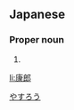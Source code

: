 ==Japanese==
{{ja-kanjitab|康|郎}}

===Proper noun===
{{ja-pos|proper|やすろう}}

# {{given name|male|lang=ja}}

[[Category:Japanese male given names|やすろう]]

[[li:康郎]]